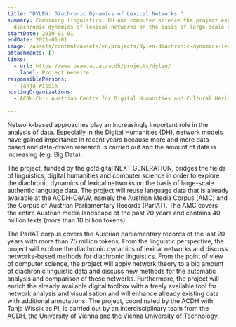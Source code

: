 ```yaml
---
title: "DYLEN: Diachronic Dynamics of Lexical Networks "
summary: Combining linguistics, DH and computer science the project explores the
  diachronic dynamics of lexical networks on the basis of large-scale corpora.
startDate: 2019-01-01
endDate: 2021-01-01
image: /assets/content/assets/en/projects/dylen-diachronic-dynamics-lexical-networks/acdh_projects_dylen_logo.png
attachments: []
links:
  - url: https://www.oeaw.ac.at/acdh/projects/dylen/
    label: Project Website
responsiblePersons:
  - Tanja Wissik
hostingOrganizations:
  - ACDH-CH - Austrian Centre for Digital Humanities and Cultural Heritage

---
```

Network-based approaches play an increasingly important role in the analysis of data. Especially in the Digital Humanities (DH), network models have gained importance in recent years because more and more data-based and data-driven research is carried out and the amount of data is increasing (e.g. Big Data).

The project, funded by the go!digital NEXT GENERATION, bridges the fields of linguistics, digital humanities and computer science in order to explore the diachronic dynamics of lexical networks on the basis of large-scale authentic language data. The project will reuse language data that is already available at the ACDH-OeAW, namely the Austrian Media Corpus (AMC) and the Corpus of Austrian Parliamentary Records (ParlAT). The AMC covers the entire Austrian media landscape of the past 20 years and contains 40 million texts (more than 10 billion tokens).

The ParlAT corpus covers the Austrian parliamentary records of the last 20 years with more than 75 million tokens. From the linguistic perspective, the project will explore the diachronic dynamics of lexical networks and discuss networks-based methods for diachronic linguistics. From the point of view of computer science, the project will apply network theory to a big amount of diachronic linguistic data and discuss new methods for the automatic analysis and comparison of these networks. Furthermore, the project will enrich the already available digital toolbox with a freely available tool for network analysis and visualisation and will enhance already existing data with additional annotations. The project, coordinated by the ACDH with Tanja Wissik as PI, is carried out by an interdisciplinary team from the ACDH, the University of Vienna and the Vienna University of Technology.
